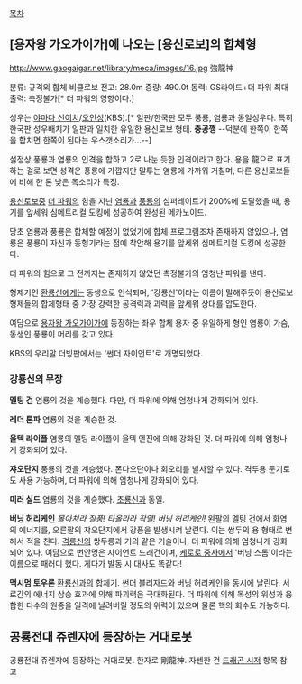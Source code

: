 [[목차]]

== [용자왕 가오가이가]에 나오는 [용신로보]의 합체형 ==
http://www.gaogaigar.net/library/meca/images/16.jpg
{{{#!html
<iframe width="420" height="315" src="//www.youtube.com/embed/w9WHTflLv4s" frameborder="0" allowfullscreen></iframe>
}}}
強龍神

분류: 규격외 합체 비클로보
전고: 28.0m
중량: 490.0t
동력: GS라이드+더 파워
최대출력: 측정불가[* 더 파워의 영향이다.]

성우는 [[야마다 신이치]]/[[오인성]](KBS).[* 일판/한국판 모두 풍룡, 염룡과 동일성우다. 특히 한국판 성우배치가 일판과 일치한 유일한 용신로보 형태. '''충공깽''' --덕분에 한쪽이 한쪽을 합치면 한쪽이 된다는 우스갯소리가...--]

설정상 풍룡과 염룡의 인격을 합하고 2로 나눈 듯한 인격이라고 한다. 용을 龍으로 표기하는 걸로 보면 성격은 풍룡에 가깝지만 말투는 염룡에 가까워 거칠며, 다른 용신로보들에 비해 한 톤 낮은 목소리가 특징.

[[용신로보]]중 [[더 파워]]의 힘을 지닌 [[염룡]]과 [[풍룡]]의 심퍼레이트가 200%에 도달했을 때, 용기를 앞세워 심메트리컬 도킹에 성공하여 완성된 메카노이드.

당초 염룡과 풍룡은 합체할 예정이 없었기에 합체 프로그램조차 존재하지 않았으나, 염룡은 풍룡이 자신과 동형기라는 점에 착안해 용기를 앞세워 심메트리컬 도킹에 성공한다.

더 파워의 힘으로 그 전까지는 존재하지 않았던 측정불가의 엄청난 파워를 낸다.

형제기인 [[환룡신]]에게는 동생으로 인식되며, '강룡신'이라는 이름이 말해주듯이 용신로보 형제들의 합체형태 중 가장 강력한 공격력과 괴력을 앞세워 상대를 압도한다.

여담으로 [[용자왕 가오가이가]]에 등장하는 좌우 합체 용자 중 유일하게 형인 염룡이 가슴, 동생인 풍룡이 머리를 갖고 있다.

KBS의 우리말 더빙판에서는 '썬더 자이언트'로 개명되었다.
=== 강룡신의 무장 === 
'''멜팅 건'''
염룡의 것을 계승했다. 다만, 더 파워에 의해 엄청나게 강화되어 있다. 

'''레더 톤파'''
염룡의 것을 계승한 것.

'''울텍 라이플'''
염룡의 멜팅 라이플이 울텍 엔진에 의해 강화된 것. 더 파워에 의해 엄청나게 강화되어 있다.

'''쟈오단지'''
풍룡의 것을 계승했다. 폰다오단이나 회오리를 발사할 수 있다. 격투용 둔기로도 사용 가능하며, 더 파워에 의해 엄청나게 강화되어 있다.

'''미러 실드'''
염룡의 것을 계승했다. [[초룡신]]과 동일.

'''버닝 허리케인'''
''몰아쳐라 질풍! 타올라라 작열! 버닝 허리케인!''
왼팔의 멜팅 건에서 화염의 에너지를, 오른팔의 쟈오단지에서 강풍을 발생시켜 날린다. 이는 쌍두의 용 형태로 변해서 적을 친다. [[격룡신]]의 쌍두룡과 거의 같은 기술이나, 더 파워에 의해 엄청나게 강화되어 있다. 여담으로 번안명은 자이언트 드래건이며, [[케로로 중사]]에서 '버닝 스톰'이라는 이름으로 패러디 했다. 게다가 발동 시 대사도 똑같다!

'''맥시멈 토우론'''
[[환룡신]]과의 합체기. 썬더 블리자드와 버닝 허리케인을 동시에 날린다. 서로간의 에너지 상승 효과에 의해 파괴력은 극대화된다. 더 파워에 의해 목성의 위성과 융합한 다수의 원종을 일격에 날려버릴 정도의 위력이 있으며 물론 핵의 회수도 가능하다.

== 공룡전대 쥬렌쟈에 등장하는 거대로봇 ==
공룡전대 쥬렌쟈에 등장하는 거대로봇. 한자로 剛龍神. 자센한 건 [[드래곤 시저]] 항목 참고
